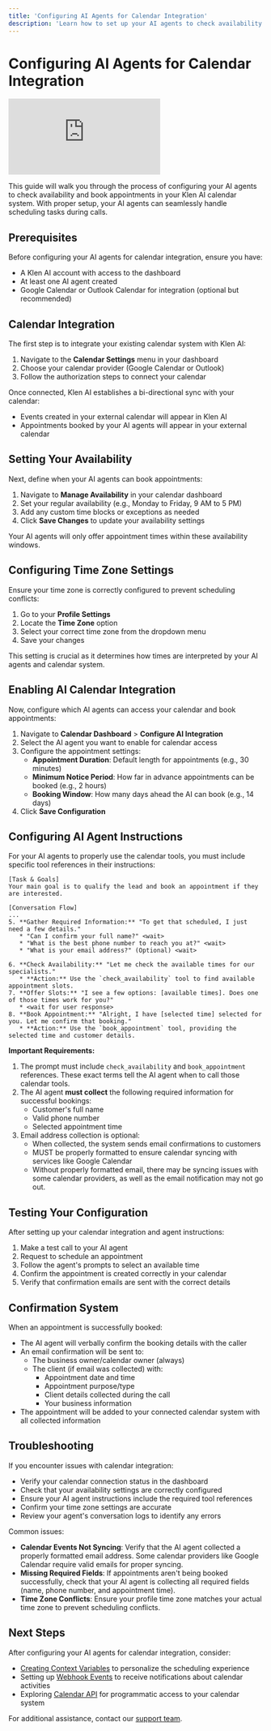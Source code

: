```yaml
---
title: 'Configuring AI Agents for Calendar Integration'
description: 'Learn how to set up your AI agents to check availability and book appointments in your calendar'
---
```


# Configuring AI Agents for Calendar Integration

<iframe 
  className="w-full aspect-video rounded-md mb-8" 
  src="https://www.loom.com/embed/680efab665a04efa94f2eaa0f969d218" 
  frameBorder="0" 
  allowFullScreen
></iframe>

This guide will walk you through the process of configuring your AI agents to check availability and book appointments in your Klen AI calendar system. With proper setup, your AI agents can seamlessly handle scheduling tasks during calls.

## Prerequisites

Before configuring your AI agents for calendar integration, ensure you have:

- A Klen AI account with access to the dashboard
- At least one AI agent created
- Google Calendar or Outlook Calendar for integration (optional but recommended)

## Calendar Integration

The first step is to integrate your existing calendar system with Klen AI:

1. Navigate to the **Calendar Settings** menu in your dashboard
2. Choose your calendar provider (Google Calendar or Outlook)
3. Follow the authorization steps to connect your calendar

Once connected, Klen AI establishes a bi-directional sync with your calendar:
- Events created in your external calendar will appear in Klen AI
- Appointments booked by your AI agents will appear in your external calendar

## Setting Your Availability

Next, define when your AI agents can book appointments:

1. Navigate to **Manage Availability** in your calendar dashboard
2. Set your regular availability (e.g., Monday to Friday, 9 AM to 5 PM)
3. Add any custom time blocks or exceptions as needed
4. Click **Save Changes** to update your availability settings

Your AI agents will only offer appointment times within these availability windows.

## Configuring Time Zone Settings

Ensure your time zone is correctly configured to prevent scheduling conflicts:

1. Go to your **Profile Settings**
2. Locate the **Time Zone** option
3. Select your correct time zone from the dropdown menu
4. Save your changes

This setting is crucial as it determines how times are interpreted by your AI agents and calendar system.

## Enabling AI Calendar Integration

Now, configure which AI agents can access your calendar and book appointments:

1. Navigate to **Calendar Dashboard** > **Configure AI Integration**
2. Select the AI agent you want to enable for calendar access
3. Configure the appointment settings:
   - **Appointment Duration**: Default length for appointments (e.g., 30 minutes)
   - **Minimum Notice Period**: How far in advance appointments can be booked (e.g., 2 hours)
   - **Booking Window**: How many days ahead the AI can book (e.g., 14 days)
4. Click **Save Configuration**

## Configuring AI Agent Instructions

For your AI agents to properly use the calendar tools, you must include specific tool references in their instructions:

```
[Task & Goals]
Your main goal is to qualify the lead and book an appointment if they are interested.

[Conversation Flow]
...
5. **Gather Required Information:** "To get that scheduled, I just need a few details."
   * "Can I confirm your full name?" <wait>
   * "What is the best phone number to reach you at?" <wait>
   * "What is your email address?" (Optional) <wait>

6. **Check Availability:** "Let me check the available times for our specialists."
   * **Action:** Use the `check_availability` tool to find available appointment slots.
7. **Offer Slots:** "I see a few options: [available times]. Does one of those times work for you?"
   * <wait for user response>
8. **Book Appointment:** "Alright, I have [selected time] selected for you. Let me confirm that booking."
   * **Action:** Use the `book_appointment` tool, providing the selected time and customer details.
```

**Important Requirements:**
1. The prompt must include `check_availability` and `book_appointment` references. These exact terms tell the AI agent when to call those calendar tools.
2. The AI agent **must collect** the following required information for successful bookings:
   - Customer's full name
   - Valid phone number
   - Selected appointment time
3. Email address collection is optional:
   - When collected, the system sends email confirmations to customers
   - MUST be properly formatted to ensure calendar syncing with services like Google Calendar
   - Without properly formatted email, there may be syncing issues with some calendar providers, as well as the email notification may not go out.

## Testing Your Configuration

After setting up your calendar integration and agent instructions:

1. Make a test call to your AI agent
2. Request to schedule an appointment
3. Follow the agent's prompts to select an available time
4. Confirm the appointment is created correctly in your calendar
5. Verify that confirmation emails are sent with the correct details

## Confirmation System

When an appointment is successfully booked:

- The AI agent will verbally confirm the booking details with the caller
- An email confirmation will be sent to:
  - The business owner/calendar owner (always)
  - The client (if email was collected) with:
    - Appointment date and time
    - Appointment purpose/type
    - Client details collected during the call
    - Your business information
- The appointment will be added to your connected calendar system with all collected information

## Troubleshooting

If you encounter issues with calendar integration:

- Verify your calendar connection status in the dashboard
- Check that your availability settings are correctly configured
- Ensure your AI agent instructions include the required tool references
- Confirm your time zone settings are accurate
- Review your agent's conversation logs to identify any errors

Common issues:

- **Calendar Events Not Syncing**: Verify that the AI agent collected a properly formatted email address. Some calendar providers like Google Calendar require valid emails for proper syncing.
- **Missing Required Fields**: If appointments aren't being booked successfully, check that your AI agent is collecting all required fields (name, phone number, and appointment time).
- **Time Zone Conflicts**: Ensure your profile time zone matches your actual time zone to prevent scheduling conflicts.

## Next Steps

After configuring your AI agents for calendar integration, consider:

- [Creating Context Variables](/api-reference/context-variables/overview) to personalize the scheduling experience
- Setting up [Webhook Events](/api-reference/webhooks/calendar-events) to receive notifications about calendar activities
- Exploring [Calendar API](/api-reference/calendar/overview) for programmatic access to your calendar system

For additional assistance, contact our [support team](mailto:support@klen.ai).